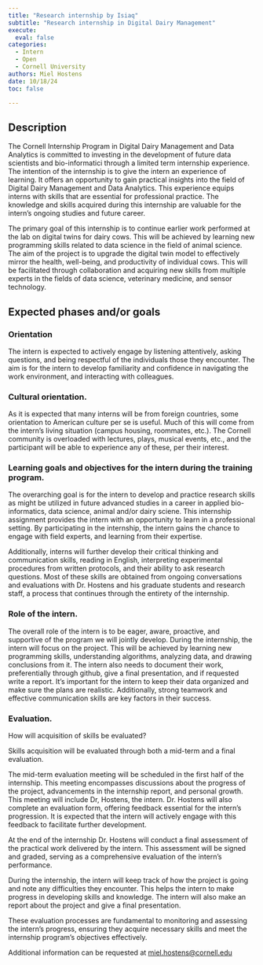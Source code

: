 ```yaml
---
title: "Research internship by Isiaq"
subtitle: "Research internship in Digital Dairy Management"
execute:
  eval: false
categories:
  - Intern
  - Open
  - Cornell University
authors: Miel Hostens
date: 10/18/24
toc: false

---
```


## Description

The Cornell Internship Program in Digital Dairy Management and Data Analytics is committed to investing in the development of future data scientists and bio-informatici through a limited term internship experience. The intention of the internship is to give the intern an experience of learning. It offers an opportunity to gain practical insights into the field of Digital Dairy Management and Data Analytics. This experience equips interns with skills that are essential for professional practice. The knowledge and skills acquired during this internship are valuable for the intern's ongoing studies and future career.

The primary goal of this internship is to continue earlier work performed at the lab on digital twins for dairy cows. This will be achieved by learning new programming skills related to data science in the field of animal science. The aim of the project is to upgrade the digital twin model to effectively mirror the health, well-being, and productivity of individual cows. This will be facilitated through collaboration and acquiring new skills from multiple experts in the fields of data science, veterinary medicine, and sensor technology.

## Expected phases and/or goals

### Orientation

The intern is expected to actively engage by listening attentively, asking questions, and being respectful of the individuals those they encounter. The aim is for the intern to develop familiarity and confidence in navigating the work environment, and interacting with colleagues.

### Cultural orientation.

As it is expected that many interns will be from foreign countries, some orientation to American culture per se is useful.  Much of this will come from the intern’s living situation (campus housing, roommates, etc.). The Cornell community is overloaded with lectures, plays, musical events, etc., and the participant will be able to experience any of these, per their interest.

### Learning goals and objectives for the intern during the training program.

The overarching goal is for the intern to develop and practice research skills as might be utilized in future advanced studies in a career in applied bio-informatics, data science, animal and/or dairy sciene. This internship assignment provides the intern with an opportunity to learn in a professional setting. By participating in the internship, the intern gains the chance to engage with field experts, and learning from their expertise. 

Additionally, interns will further develop their critical thinking and communication skills, reading in English, interpreting experimental procedures from written protocols, and their ability to ask research questions. Most of these skills are obtained from ongoing conversations and evaluations with Dr. Hostens and his graduate students and research staff, a process that continues through the entirety of the internship.

### Role of the intern.

The overall role of the intern is to be eager, aware, proactive, and supportive of the program we will jointly develop. During the internship, the intern will focus on the project. This will be achieved by learning new programming skills, understanding algorithms, analyzing data, and drawing conclusions from it. The intern also needs to document their work, preferentially through github, give a final presentation, and if requested write a report. It's important for the intern to keep their data organized and make sure the plans are realistic. Additionally, strong teamwork and effective communication skills are key factors in their success.

### Evaluation.

How will acquisition of skills be evaluated? 

Skills acquisition will be evaluated through both a mid-term and a final evaluation.

The mid-term evaluation meeting will be scheduled in the first half of the internship. This meeting encompasses discussions about the progress of the project, advancements in the internship report, and personal growth. This meeting will include Dr, Hostens, the intern. Dr. Hostens will also complete an evaluation form, offering feedback essential for the intern's progression. It is expected that the intern will actively engage with this feedback to facilitate further development.

At the end of the internship Dr. Hostens will conduct a final assessment of the practical work delivered by the intern. This assessment will be signed and graded, serving as a comprehensive evaluation of the intern's performance.

During the internship, the intern will keep track of how the project is going and note any difficulties they encounter. This helps the intern to make progress in developing skills and knowledge. The intern will also make an report about the project and give a final presentation.

These evaluation processes are fundamental to monitoring and assessing the intern's progress, ensuring they acquire necessary skills and meet the internship program's objectives effectively.

Additional information can be requested at [miel.hostens@cornell.edu](mailto:miel.hostens@cornell.edu)


